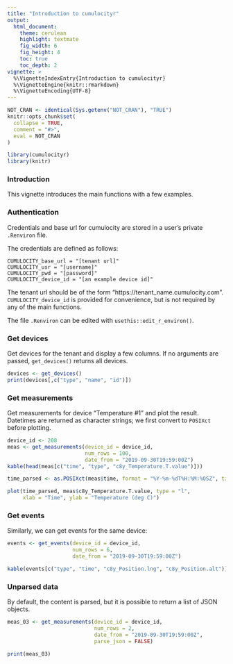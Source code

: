 ```yaml
---
title: "Introduction to cumulocityr"
output:
  html_document:
    theme: cerulean
    highlight: textmate
    fig_width: 6
    fig_height: 4
    toc: true
    toc_depth: 2
vignette: >
  %\VignetteIndexEntry{Introduction to cumulocityr}
  %\VignetteEngine{knitr::rmarkdown}
  %\VignetteEncoding{UTF-8}
---
```


```r
NOT_CRAN <- identical(Sys.getenv("NOT_CRAN"), "TRUE")
knitr::opts_chunk$set(
  collapse = TRUE,
  comment = "#>",
  eval = NOT_CRAN
)
```



```r
library(cumulocityr)
library(knitr)
```

### Introduction

This vignette introduces the main functions with a few examples.

### Authentication

Credentials and base url for cumulocity are stored in a user's private `.Renviron` file.

The credentials are defined as follows:

```
CUMULOCITY_base_url = "[tenant url]"
CUMULOCITY_usr = "[username]"
CUMULOCITY_pwd = "[password]"
CUMULOCITY_device_id = "[an example device id]"
```

The tenant url should be of the form "https://tenant_name.cumulocity.com". `CUMULOCITY_device_id` is provided for convenience, but is not required by any of the main functions.

The file `.Renviron` can be edited with `usethis::edit_r_environ()`.



### Get devices

Get devices for the tenant and display a few columns. If no arguments are passed, `get_devices()` returns all devices.

```r
devices <- get_devices()
print(devices[,c("type", "name", "id")])
```


### Get measurements

Get measurements for device "Temperature #1" and plot the result. Datetimes are returned as character strings; we first convert to `POSIXct` before plotting.
```r
device_id <- 208
meas <- get_measurements(device_id = device_id,
                         num_rows = 100,
                         date_from = "2019-09-30T19:59:00Z")
kable(head(meas[c("time", "type", "c8y_Temperature.T.value")]))

time_parsed <- as.POSIXct(meas$time, format = "%Y-%m-%dT%H:%M:%OSZ", tz = "Z")

plot(time_parsed, meas$c8y_Temperature.T.value, type = "l",
     xlab = "Time", ylab = "Temperature (deg C)")

```


### Get events

Similarly, we can get events for the same device:
```r
events <- get_events(device_id = device_id,
                     num_rows = 6,
                     date_from = "2019-09-30T19:59:00Z")

kable(events[c("type", "time", "c8y_Position.lng", "c8y_Position.alt")])
```

### Unparsed data

By default, the content is parsed, but it is possible to return a list of JSON objects.
```r
meas_03 <- get_measurements(device_id = device_id,
                            num_rows = 2,
                            date_from = "2019-09-30T19:59:00Z",
                            parse_json = FALSE)

print(meas_03)
```
